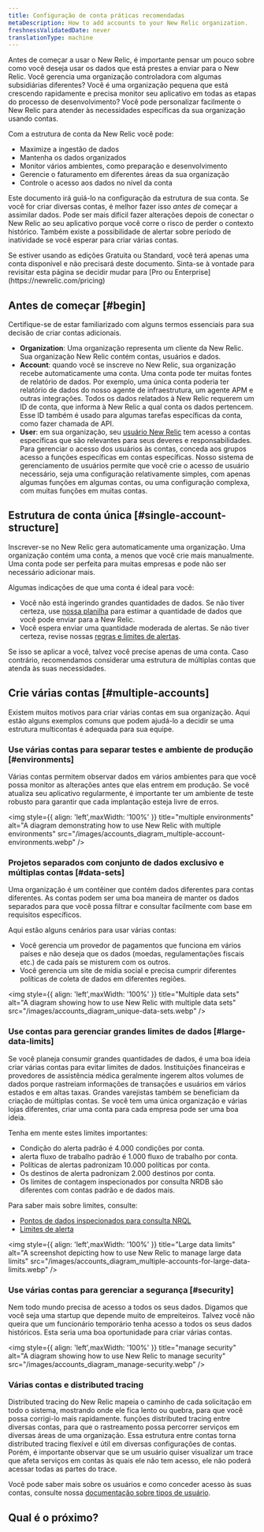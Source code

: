 ```yaml
---
title: Configuração de conta práticas recomendadas
metaDescription: How to add accounts to your New Relic organization.
freshnessValidatedDate: never
translationType: machine
---
```


Antes de começar a usar o New Relic, é importante pensar um pouco sobre como você deseja usar os dados que está prestes a enviar para o New Relic. Você gerencia uma organização controladora com algumas subsidiárias diferentes? Você é uma organização pequena que está crescendo rapidamente e precisa monitor seu aplicativo em todas as etapas do processo de desenvolvimento? Você pode personalizar facilmente o New Relic para atender às necessidades específicas da sua organização usando contas.

Com a estrutura de conta da New Relic você pode:

* Maximize a ingestão de dados
* Mantenha os dados organizados
* Monitor vários ambientes, como preparação e desenvolvimento
* Gerencie o faturamento em diferentes áreas da sua organização
* Controle o acesso aos dados no nível da conta

Este documento irá guiá-lo na configuração da estrutura de sua conta. Se você for criar diversas contas, é melhor fazer isso *antes de* começar a assimilar dados. Pode ser mais difícil fazer alterações depois de conectar o New Relic ao seu aplicativo porque você corre o risco de perder o contexto histórico. Também existe a possibilidade de alertar sobre período de inatividade se você esperar para criar várias contas.

<Callout variant="tip">
  Se estiver usando as edições Gratuita ou Standard, você terá apenas uma conta disponível e não precisará deste documento. Sinta-se à vontade para revisitar esta página se decidir mudar para [Pro ou Enterprise](https://newrelic.com/pricing)
</Callout>

## Antes de começar [#begin]

Certifique-se de estar familiarizado com alguns termos essenciais para sua decisão de criar contas adicionais.

* <DNT>**Organization**</DNT>: Uma organização representa um cliente da New Relic. Sua organização New Relic contém contas, usuários e dados.
* <DNT>**Account**</DNT>: quando você se inscreve no New Relic, sua organização recebe automaticamente uma conta. Uma conta pode ter muitas fontes de relatório de dados. Por exemplo, uma única conta poderia ter relatório de dados do nosso agente de infraestrutura, um agente APM e outras integrações. Todos os dados relatados à New Relic requerem um ID de conta, que informa à New Relic a qual conta os dados pertencem. Esse ID também é usado para algumas tarefas específicas da conta, como fazer chamada de API.
* <DNT>**User**</DNT>: em sua organização, seu [usuário New Relic](/docs/accounts/accounts-billing/new-relic-one-user-management/introduction-managing-users/) tem acesso a contas específicas que são relevantes para seus deveres e responsabilidades. Para gerenciar o acesso dos usuários às contas, conceda aos grupos acesso a funções específicas em contas específicas. Nosso sistema de gerenciamento de usuários permite que você crie o acesso de usuário necessário, seja uma configuração relativamente simples, com apenas algumas funções em algumas contas, ou uma configuração complexa, com muitas funções em muitas contas.

## Estrutura de conta única [#single-account-structure]

Inscrever-se no New Relic gera automaticamente uma organização. Uma organização contém uma conta, a menos que você crie mais manualmente. Uma conta pode ser perfeita para muitas empresas e pode não ser necessário adicionar mais.

Algumas indicações de que uma conta é ideal para você:

* Você não está ingerindo grandes quantidades de dados. Se não tiver certeza, use [nossa planilha](https://newrelic.com/blog/nerdlog/estimate-data-cost) para estimar a quantidade de dados que você pode enviar para a New Relic.
* Você espera enviar uma quantidade moderada de alertas. Se não tiver certeza, revise nossas [regras e limites de alertas](/docs/alerts-applied-intelligence/new-relic-alerts/learn-alerts/rules-limits-alerts).

Se isso se aplicar a você, talvez você precise apenas de uma conta. Caso contrário, recomendamos considerar uma estrutura de múltiplas contas que atenda às suas necessidades.

## Crie várias contas [#multiple-accounts]

Existem muitos motivos para criar várias contas em sua organização. Aqui estão alguns exemplos comuns que podem ajudá-lo a decidir se uma estrutura multicontas é adequada para sua equipe.

### Use várias contas para separar testes e ambiente de produção [#environments]

Várias contas permitem observar dados em vários ambientes para que você possa monitor as alterações antes que elas entrem em produção. Se você atualiza seu aplicativo regularmente, é importante ter um ambiente de teste robusto para garantir que cada implantação esteja livre de erros.

<img style={{ align: 'left',maxWidth: '100%' }} title="multiple environments" alt="A diagram demonstrating how to use New Relic with multiple environments" src="/images/accounts_diagram_multiple-account-environments.webp" />

### Projetos separados com conjunto de dados exclusivo e múltiplas contas [#data-sets]

Uma organização é um contêiner que contém dados diferentes para contas diferentes. As contas podem ser uma boa maneira de manter os dados separados para que você possa filtrar e consultar facilmente com base em requisitos específicos.

Aqui estão alguns cenários para usar várias contas:

* Você gerencia um provedor de pagamentos que funciona em vários países e não deseja que os dados (moedas, regulamentações fiscais etc.) de cada país se misturem com os outros.
* Você gerencia um site de mídia social e precisa cumprir diferentes políticas de coleta de dados em diferentes regiões.

<img style={{ align: 'left',maxWidth: '100%' }} title="Multiple data sets" alt="A diagram showing how to use New Relic with multiple data sets" src="/images/accounts_diagram_unique-data-sets.webp" />

### Use contas para gerenciar grandes limites de dados [#large-data-limits]

Se você planeja consumir grandes quantidades de dados, é uma boa ideia criar várias contas para evitar limites de dados. Instituições financeiras e provedores de assistência médica geralmente ingerem altos volumes de dados porque rastreiam informações de transações e usuários em vários estados e em altas taxas. Grandes varejistas também se beneficiam da criação de múltiplas contas. Se você tem uma única organização e várias lojas diferentes, criar uma conta para cada empresa pode ser uma boa ideia.

Tenha em mente estes limites importantes:

* Condição do alerta padrão é 4.000 condições por conta.
* alerta fluxo de trabalho padrão é 1.000 fluxo de trabalho por conta.
* Políticas de alertas padronizam 10.000 políticas por conta.
* Os destinos de alerta padronizam 2.000 destinos por conta.
* Os limites de contagem inspecionados por consulta NRDB são diferentes com contas padrão e de dados mais.

Para saber mais sobre limites, consulte:

* [Pontos de dados inspecionados para consulta NRQL](/docs/query-your-data/nrql-new-relic-query-language/get-started/rate-limits-nrql-queries/#inspected-count-limits)
* [Limites de alerta](/docs/alerts-applied-intelligence/new-relic-alerts/learn-alerts/rules-limits-alerts/)

<img style={{ align: 'left',maxWidth: '100%' }} title="Large data limits" alt="A screenshot depicting how to use New Relic to manage large data limits" src="/images/accounts_diagram_multiple-accounts-for-large-data-limits.webp" />

### Use várias contas para gerenciar a segurança [#security]

Nem todo mundo precisa de acesso a todos os seus dados. Digamos que você seja uma startup que depende muito de empreiteiros. Talvez você não queira que um funcionário temporário tenha acesso a todos os seus dados históricos. Esta seria uma boa oportunidade para criar várias contas.

<img style={{ align: 'left',maxWidth: '100%' }} title="manage security" alt="A diagram showing how to use New Relic to manage security" src="/images/accounts_diagram_manage-security.webp" />

### Várias contas e distributed tracing

Distributed tracing do New Relic mapeia o caminho de cada solicitação em todo o sistema, mostrando onde ele fica lento ou quebra, para que você possa corrigi-lo mais rapidamente. funções distributed tracing entre diversas contas, para que o rastreamento possa percorrer serviços em diversas áreas de uma organização. Essa estrutura entre contas torna distributed tracing flexível e útil em diversas configurações de contas. Porém, é importante observar que se um usuário quiser visualizar um trace que afeta serviços em contas às quais ele não tem acesso, ele não poderá acessar todas as partes do trace.

Você pode saber mais sobre os usuários e como conceder acesso às suas contas, consulte nossa [documentação sobre tipos de usuário](/docs/accounts/accounts-billing/new-relic-one-user-management/user-type/).

## Qual é o próximo?

<DocTiles>
  <DocTile path="https://docs.newrelic.com/docs/accounts/accounts-billing/account-structure/add-accounts/" title="Add an account" />

  <DocTile path="https://newrelic.com/pricing" title="Learn more about pricing" />

  <DocTile path="https://docs.newrelic.com/docs/accounts/accounts-billing/new-relic-one-user-management/introduction-managing-users/" title="Learn about how to manage users" />
</DocTiles>